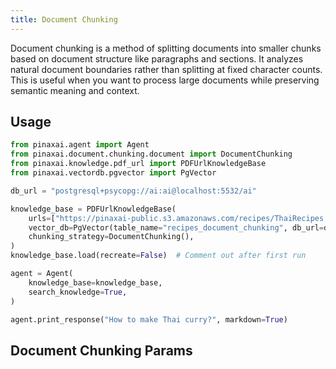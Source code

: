 ```yaml
---
title: Document Chunking
---
```


Document chunking is a method of splitting documents into smaller chunks based on document structure like paragraphs and sections. It analyzes natural document boundaries rather than splitting at fixed character counts. This is useful when you want to process large documents while preserving semantic meaning and context.

## Usage

```python
from pinaxai.agent import Agent
from pinaxai.document.chunking.document import DocumentChunking
from pinaxai.knowledge.pdf_url import PDFUrlKnowledgeBase
from pinaxai.vectordb.pgvector import PgVector

db_url = "postgresql+psycopg://ai:ai@localhost:5532/ai"

knowledge_base = PDFUrlKnowledgeBase(
    urls=["https://pinaxai-public.s3.amazonaws.com/recipes/ThaiRecipes.pdf"],
    vector_db=PgVector(table_name="recipes_document_chunking", db_url=db_url),
    chunking_strategy=DocumentChunking(),
)
knowledge_base.load(recreate=False)  # Comment out after first run

agent = Agent(
    knowledge_base=knowledge_base,
    search_knowledge=True,
)

agent.print_response("How to make Thai curry?", markdown=True)

```

## Document Chunking Params

<Snippet file="chunking-document.mdx" />
